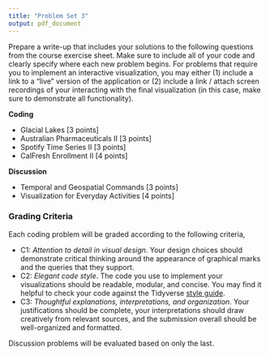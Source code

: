 ```yaml
---
title: "Problem Set 3"
output: pdf_document
---
```


Prepare a write-up that includes your solutions to the following questions from
the course exercise sheet. Make sure to include all of your code and clearly
specify where each new problem begins. For problems that require you to
implement an interactive visualization, you may either (1) include a link to a
"live" version of the application or (2) include a link / attach screen
recordings of your interacting with the final visualization (in this case, make
sure to demonstrate all functionality).

**Coding**

* Glacial Lakes [3 points]
* Australian Pharmaceuticals II [3 points]
* Spotify Time Series II [3 points]
* CalFresh Enrollment II [4 points]

**Discussion**

* Temporal and Geospatial Commands [3 points]
* Visualization for Everyday Activities [4 points]

### Grading Criteria

Each coding problem will be graded according to the following criteria,

* C1: _Attention to detail in visual design_. Your design choices should
demonstrate critical thinking around the appearance of graphical marks and the
queries that they support.
* C2: _Elegant code style_. The code you use to implement your visualizations
should be readable, modular, and concise. You may find it helpful to check your
code against the Tidyverse [style guide](https://style.tidyverse.org/).
* C3: _Thoughtful explanations, interpretations, and organization_.
Your justifications should be complete, your interpretations should draw
creatively from relevant sources, and the submission overall should be
well-organized and formatted.

Discussion problems will be evaluated based on only the last.